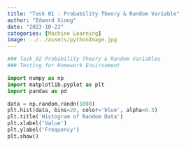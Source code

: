 ```yaml
---
title: "Task 01 : Probability Theory & Random Variable"
author: "Edward Xiong"
date: "2023-10-23"
categories: [Machine Learning]
image: ../../assets/pythonImage.jpg
---
```



```python
### Task_02 Probability Theory & Random Variables
### Testing for Homework Environment
```

```python
import numpy as np
import matplotlib.pyplot as plt
import pandas as pd
```

```python
data = np.random.randn(1000)
plt.hist(data, bins=20, color='blue', alpha=0.5)
plt.title('Histogram of Random Data')
plt.xlabel('Value')
plt.ylabel('Frequency')
plt.show()
```
